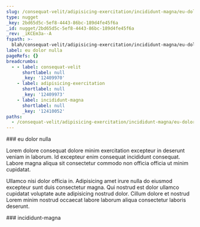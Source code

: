 ```yaml
---
slug: /consequat-velit/adipisicing-exercitation/incididunt-magna/eu-dolor-nulla
type: nugget
_key: 2bd65d5c-5ef8-4443-86bc-189d4fe45f6a
_id: nugget/2bd65d5c-5ef8-4443-86bc-189d4fe45f6a
_rev: _iKCEm3a--A
fspath: >-
  blah/consequat-velit/adipisicing-exercitation/incididunt-magna/eu-dolor-nulla.md
label: eu dolor nulla
pageRefs: {}
breadcrumbs:
  - - label: consequat-velit
      shortlabel: null
      _key: '12409970'
    - label: adipisicing-exercitation
      shortlabel: null
      _key: '12409973'
    - label: incididunt-magna
      shortlabel: null
      _key: '12410052'
paths:
  - /consequat-velit/adipisicing-exercitation/incididunt-magna/eu-dolor-nulla
---
```


<NuggetArea>
<Nugget slug="/consequat-velit/adipisicing-exercitation/incididunt-magna/eu-dolor-nulla" type="nugget" _key="2bd65d5c-5ef8-4443-86bc-189d4fe45f6a" _id="nugget/2bd65d5c-5ef8-4443-86bc-189d4fe45f6a" _rev="_iKCEm3a--A" fspath="blah/consequat-velit/adipisicing-exercitation/incididunt-magna/eu-dolor-nulla.md" label="eu dolor nulla" paths="/consequat-velit/adipisicing-exercitation/incididunt-magna/eu-dolor-nulla">
<NuggetBody>
### eu dolor nulla

Lorem dolore consequat dolore minim exercitation excepteur in deserunt veniam in laborum. Id excepteur enim consequat incididunt consequat. Labore magna aliqua sit consectetur commodo non officia officia ut minim cupidatat.

Ullamco nisi dolor officia in. Adipisicing amet irure nulla do eiusmod excepteur sunt duis consectetur magna. Qui nostrud est dolor ullamco cupidatat voluptate aute adipisicing nostrud dolor. Cillum dolore et nostrud Lorem minim nostrud occaecat labore laborum aliqua consectetur laboris deserunt.

</NuggetBody>
<Breadcrumbs>
<Crumbs>
<Crumb _key="12409970" label="consequat-velit" /><Crumb _key="12409973" label="adipisicing-exercitation" /><Crumb _key="12410052" label="incididunt-magna" />
</Crumbs>
</Breadcrumbs>
</Nugget>

<NuggetsInbound>
</NuggetsInbound>
<NuggetsOutbound>
</NuggetsOutbound>
</NuggetArea>
<PassagesInbound>
<Passage direction="inbound" type="passage" _key="12410052" _id="passage/12410052" _rev="_iKCEm3a---" label="incididunt-magna" passage="incididunt-magna" fspath="blah/consequat-velit/adipisicing-exercitation/incididunt-magna" paths="/consequat-velit/adipisicing-exercitation/incididunt-magna" slug="/consequat-velit/adipisicing-exercitation/incididunt-magna">
<NuggetBody>
### incididunt-magna

</NuggetBody>
<Breadcrumbs>
<Crumbs>
<Crumb _key="12409970" label="consequat-velit" /><Crumb _key="12409973" label="adipisicing-exercitation" />
</Crumbs>
</Breadcrumbs>
</Passage>

</PassagesInbound>
<PassagesOutbound>
</PassagesOutbound>